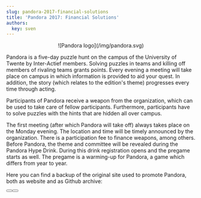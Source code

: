 ```yaml
---
slug: pandora-2017-financial-solutions
title: 'Pandora 2017: Financial Solutions'
authors:
  key: sven
---
```

<Center>![Pandora logo](/img/pandora.svg)</Center>

Pandora is a five-day puzzle hunt on the campus of the University of Twente by Inter-Actief members.
Solving puzzles in teams and killing off members of rivaling teams grants points.
Every evening a meeting will take place on campus in which information is provided to aid your quest.
In addition, the story (which relates to the edition's theme) progresses every time through acting.

Participants of Pandora receive a weapon from the organization, which can be used to take care of fellow participants.
Furthermore, participants have to solve puzzles with the hints that are hidden all over campus.

The first meeting (after which Pandora will take off) always takes place on the Monday evening.
The location and time will be timely announced by the organization.
There is a participation fee to finance weapons, among others.
Before Pandora, the theme and committee will be revealed during the Pandora Hype Drink.
During this drink registration opens and the pregame starts as well.
The pregame is a warming-up for Pandora, a game which differs from year to year.

Here you can find a backup of the original site used to promote Pandora, both as website and as Github archive:

<Button label="Website" link="https://pandora.svenkonings.nl" />
<Button label="Github" link="https://github.com/svenkonings/pandora" />
